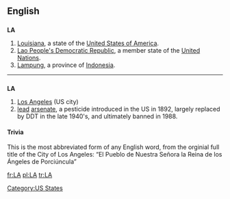 {{see|Appendix:Variations of "la"}}
==English==

==={{abbreviation}}===
'''LA'''

# [[Louisiana]], a state of the [[United States of America]].
#[[Lao People's Democratic Republic]], a member state of the [[United Nations]].
#[[Lampung]], a province of [[Indonesia]].
----

==={{initialism}}===
'''LA'''

# [[Los Angeles]] (US city)
# [[lead]] [[arsenate]], a pesticide introduced in the US in 1892, largely replaced by DDT in the late 1940's, and ultimately banned in 1988.

====Trivia====
This is the most abbreviated form of any English word, from the orginial full title of the City of Los Angeles: “El Pueblo de Nuestra Señora la Reina de los Ángeles de Porciúncula”

[[Category:US States]]

[[fr:LA]]
[[pl:LA]]
[[tr:LA]]